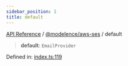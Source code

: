 ```yaml
---
sidebar_position: 1
title: default
---
```


[API Reference](/api-reference/@modelence/aws-ses/variables/../../../index) / [@modelence/aws-ses](/api-reference/@modelence/aws-ses/variables/../index) / default

> **default**: `EmailProvider`

Defined in: [index.ts:119](https://github.com/modelence/modelence/blob/45cb8dfe664fced4d28b5cd14a6f6149dc361f3b/packages/aws-ses/src/index.ts#L119)
